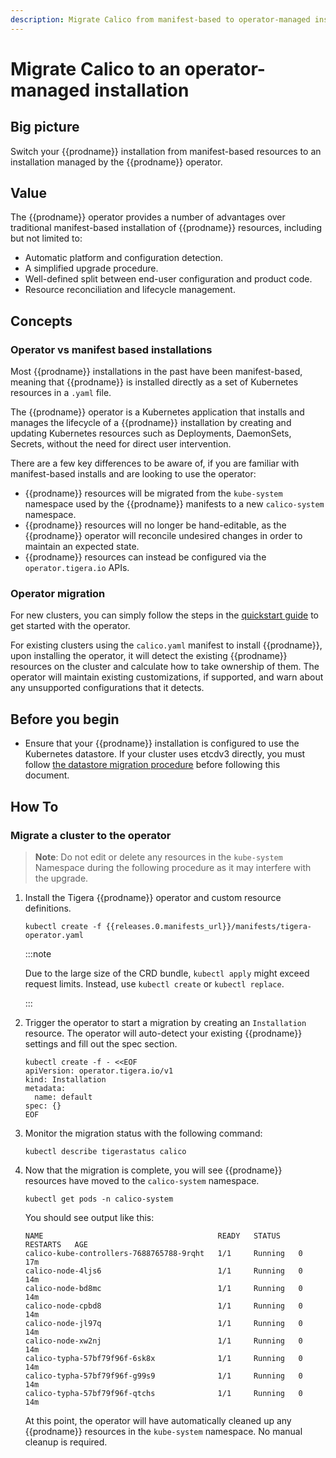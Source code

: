 ```yaml
---
description: Migrate Calico from manifest-based to operator-managed installation
---
```


# Migrate Calico to an operator-managed installation

## Big picture

Switch your {{prodname}} installation from manifest-based resources to an installation managed by the {{prodname}} operator.

## Value

The {{prodname}} operator provides a number of advantages over traditional manifest-based installation of {{prodname}} resources, including but not limited to:

- Automatic platform and configuration detection.
- A simplified upgrade procedure.
- Well-defined split between end-user configuration and product code.
- Resource reconciliation and lifecycle management.

## Concepts

### Operator vs manifest based installations

Most {{prodname}} installations in the past have been manifest-based, meaning that {{prodname}} is installed directly as a set of Kubernetes resources in a `.yaml` file.

The {{prodname}} operator is a Kubernetes application that installs and manages the lifecycle of a {{prodname}} installation by creating and updating Kubernetes resources
such as Deployments, DaemonSets, Secrets, without the need for direct user intervention.

There are a few key differences to be aware of, if you are familiar with manifest-based installs and are looking to use the operator:

- {{prodname}} resources will be migrated from the `kube-system` namespace used by the {{prodname}} manifests to a new `calico-system` namespace.
- {{prodname}} resources will no longer be hand-editable, as the {{prodname}} operator will reconcile undesired changes in order to maintain an expected state.
- {{prodname}} resources can instead be configured via the `operator.tigera.io` APIs.

### Operator migration

For new clusters, you can simply follow the steps in the [quickstart guide](../getting-started/kubernetes/quickstart.mdx) to get started with the operator.

For existing clusters using the `calico.yaml` manifest to install {{prodname}}, upon installing the operator, it will detect the existing {{prodname}} resources on the cluster
and calculate how to take ownership of them. The operator will maintain existing customizations, if supported, and warn about any unsupported configurations that it detects.

## Before you begin

- Ensure that your {{prodname}} installation is configured to use the Kubernetes datastore. If your cluster uses etcdv3 directly, you must follow [the datastore migration procedure](datastore-migration.mdx) before following this document.

## How To

### Migrate a cluster to the operator

> **Note**: Do not edit or delete any resources in the `kube-system` Namespace during the following procedure as it may interfere with the upgrade.

1. Install the Tigera {{prodname}} operator and custom resource definitions.

   ```
   kubectl create -f {{releases.0.manifests_url}}/manifests/tigera-operator.yaml
   ```

   :::note

   Due to the large size of the CRD bundle, `kubectl apply` might exceed request limits. Instead, use `kubectl create` or `kubectl replace`.

   :::

1. Trigger the operator to start a migration by creating an `Installation` resource. The operator will auto-detect your existing {{prodname}} settings and fill out the spec section.

   ```
   kubectl create -f - <<EOF
   apiVersion: operator.tigera.io/v1
   kind: Installation
   metadata:
     name: default
   spec: {}
   EOF
   ```

1. Monitor the migration status with the following command:

   ```
   kubectl describe tigerastatus calico
   ```

1. Now that the migration is complete, you will see {{prodname}} resources have moved to the `calico-system` namespace.

   ```
   kubectl get pods -n calico-system
   ```

   You should see output like this:

   ```
   NAME                                       READY   STATUS    RESTARTS   AGE
   calico-kube-controllers-7688765788-9rqht   1/1     Running   0          17m
   calico-node-4ljs6                          1/1     Running   0          14m
   calico-node-bd8mc                          1/1     Running   0          14m
   calico-node-cpbd8                          1/1     Running   0          14m
   calico-node-jl97q                          1/1     Running   0          14m
   calico-node-xw2nj                          1/1     Running   0          14m
   calico-typha-57bf79f96f-6sk8x              1/1     Running   0          14m
   calico-typha-57bf79f96f-g99s9              1/1     Running   0          14m
   calico-typha-57bf79f96f-qtchs              1/1     Running   0          14m
   ```

   At this point, the operator will have automatically cleaned up any {{prodname}} resources in the `kube-system` namespace. No manual cleanup is required.
